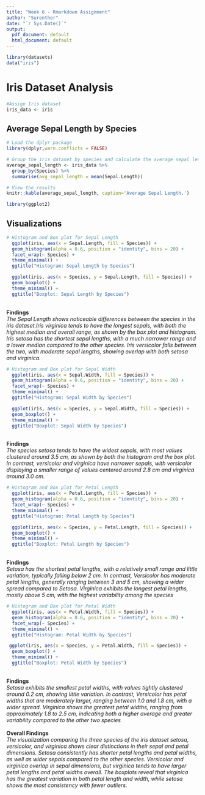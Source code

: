 ```yaml
---
title: "Week 6 - Rmarkdown Assignment"
author: "Surenther"
date: "`r Sys.Date()`"
output:
  pdf_document: default
  html_document: default
---
```


```r
library(datasets)
data("iris")
```

# Iris Dataset Analysis
```r
#Assign Iris dataset
iris_data <- iris
```

## Average Sepal Length by Species
```r
# Load the dplyr package
library(dplyr,warn.conflicts = FALSE)

# Group the iris dataset by species and calculate the average sepal length
average_sepal_length <- iris_data %>%
  group_by(Species) %>%
  summarise(avg_sepal_length = mean(Sepal.Length))

# View the results
knitr::kable(average_sepal_length, caption='Average Sepal Length.')
```

```r
library(ggplot2)
```

## Visualizations
```r
# Histogram and Box plot for Sepal Length
  ggplot(iris, aes(x = Sepal.Length, fill = Species)) + 
  geom_histogram(alpha = 0.6, position = "identity", bins = 20) + 
  facet_wrap(~ Species) +
  theme_minimal() +
  ggtitle("Histogram: Sepal Length by Species")

  ggplot(iris, aes(x = Species, y = Sepal.Length, fill = Species)) +
  geom_boxplot() +
  theme_minimal() +
  ggtitle("Boxplot: Sepal Length by Species")
```
\
__Findings__ \
_The Sepal Length shows noticeable differences between the species in the iris dataset.Iris virginica tends to have the longest sepals, with both the highest median and overall range, as shown by the box plot and histogram. Iris setosa has the shortest sepal lengths, with a much narrower range and a lower median compared to the other species. Iris versicolor falls between the two, with moderate sepal lengths, showing overlap with both setosa and virginica._

```r
# Histogram and Box plot for Sepal Width
  ggplot(iris, aes(x = Sepal.Width, fill = Species)) + 
  geom_histogram(alpha = 0.6, position = "identity", bins = 20) + 
  facet_wrap(~ Species) +
  theme_minimal() +
  ggtitle("Histogram: Sepal Width by Species")

  ggplot(iris, aes(x = Species, y = Sepal.Width, fill = Species)) +
  geom_boxplot() +
  theme_minimal() +
  ggtitle("Boxplot: Sepal Width by Species")
```
\
__Findings__ \
_The species setosa tends to have the widest sepals, with most values clustered around 3.5 cm, as shown by both the histogram and the box plot. In contrast, versicolor and virginica have narrower sepals, with versicolor displaying a smaller range of values centered around 2.8 cm and virginica around 3.0 cm._

```r
# Histogram and Box plot for Petal Length
  ggplot(iris, aes(x = Petal.Length, fill = Species)) + 
  geom_histogram(alpha = 0.6, position = "identity", bins = 20) + 
  facet_wrap(~ Species) +
  theme_minimal() +
  ggtitle("Histogram: Petal Length by Species")

  ggplot(iris, aes(x = Species, y = Petal.Length, fill = Species)) +
  geom_boxplot() +
  theme_minimal() +
  ggtitle("Boxplot: Petal Length by Species")
```
\
__Findings__ \
_Setosa has the shortest petal lengths, with a relatively small range and little variation, typically falling below 2 cm. In contrast, Versicolor has moderate petal lengths, generally ranging between 3 and 5 cm, showing a wider spread compared to Setosa. Virginica exhibits the longest petal lengths, mostly above 5 cm, with the highest variability among the species_

```r
# Histogram and Box plot for Petal Width
  ggplot(iris, aes(x = Petal.Width, fill = Species)) + 
  geom_histogram(alpha = 0.6, position = "identity", bins = 20) + 
  facet_wrap(~ Species) +
  theme_minimal() +
  ggtitle("Histogram: Petal Width by Species")

 ggplot(iris, aes(x = Species, y = Petal.Width, fill = Species)) +
  geom_boxplot() +
  theme_minimal() +
  ggtitle("Boxplot: Petal Width by Species")
```
\
__Findings__ \
_Setosa exhibits the smallest petal widths, with values tightly clustered around 0.2 cm, showing little variation. In contrast, Versicolor has petal widths that are moderately larger, ranging between 1.0 and 1.8 cm, with a wider spread. Virginica shows the greatest petal widths, ranging from approximately 1.8 to 2.5 cm, indicating both a higher average and greater variability compared to the other two species_
\
\
__Overall Findings__ \
_The visualization comparing the three species of the iris dataset setosa, versicolor, and virginica shows clear distinctions in their sepal and petal dimensions. Setosa consistently has shorter petal lengths and petal widths, as well as wider sepals compared to the other species. Versicolor and virginica overlap in sepal dimensions, but virginica tends to have larger petal lengths and petal widths overall. The boxplots reveal that virginica has the greatest variation in both petal length and width, while setosa shows the most consistency with fewer outliers._
